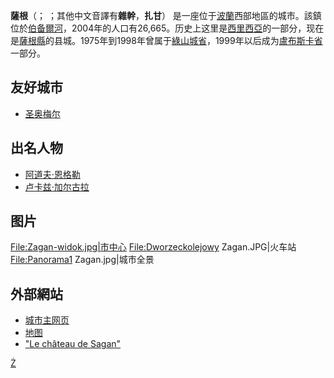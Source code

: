 {{nofootnotes|time=2011-07-20T16:56:06+00:00}}
'''薩根'''（{{lang-pl|Żagań}}； {{lang-de|Sagan}}；其他中文音譯有'''雜幹'''，'''扎甘'''） 是一座位于[[波蘭|波蘭]]西部地區的城市。該鎮位於[[伯备爾河|伯备爾河]]，2004年的人口有26,665。历史上这里是[[西里西亞|西里西亞]]的一部分，现在是[[薩根縣|薩根縣]]的县城。1975年到1998年曾属于[[綠山城省|綠山城省]]，1999年以后成为[[盧布斯卡省|盧布斯卡省]]一部分。

==友好城市==
* {{FRA}} [[圣奥梅尔|圣奥梅尔]]

== 出名人物 ==
*[[阿道夫·恩格勒|阿道夫·恩格勒]]
*[[卢卡兹·加尔古拉|卢卡兹·加尔古拉]]

== 图片 ==
<Gallery>
File:Zagan-widok.jpg|市中心
File:Dworzeckolejowy Zagan.JPG|火车站
File:Panorama1 Zagan.jpg|城市全景
</gallery>

== 外部網站 ==
{{Commonscat|Żagań}}
*[http://www.um.zagan.pl/index.php?id=0&lng=eng 城市主网页]
*[http://mapa.szukacz.pl/?x=244269&y=422393&m=%afaga%f1&w=lubuskie&p=%bfaga%f1ski&g=%afaga%f1&z=3 地图]
*[http://perso.wanadoo.fr/courlande/sagan.htm "Le château de Sagan"] {{Wayback|url=http://perso.wanadoo.fr/courlande/sagan.htm |date=20050211104843 }}

{{coord|51|37|N|15|19|E|region:PL_type:city|display=title}}

{{Authority control}}
[[Category:卢布斯卡省城市|Ż]]